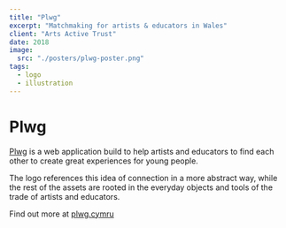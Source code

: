 ```yaml
---
title: "Plwg"
excerpt: "Matchmaking for artists & educators in Wales"
client: "Arts Active Trust"
date: 2018
image:
  src: "./posters/plwg-poster.png"
tags:
  - logo
  - illustration
---
```



# Plwg

<a href="https://plwg.cymru">Plwg</a> is a web application build to help artists
and educators to find each other to create great experiences for young people.

<Vimeo
	posterQuality="max"
	class="video"
	id="351208017"
/>

The logo references this idea of connection in a more abstract way, while the rest of the assets are rooted in the everyday objects and tools of the trade of artists and educators.

Find out more at <a href="https://plwg.cymru">plwg.cymru</a>
